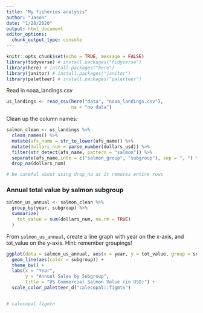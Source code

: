 ```yaml
---
title: "My fisheries analysis"
author: "Jason"
date: "1/28/2020"
output: html_document
editor_options: 
  chunk_output_type: console
---
```


```r
knitr::opts_chunk$set(echo = TRUE, message = FALSE)
library(tidyverse) # install.packages("tidyverse")
library(here) # install.packages("here")
library(janitor) # install.packages("janitor")
library(paletteer) # install.packages("paletteer")
```

Read in noaa_landings.csv

```r
us_landings <- read_csv(here("data", "noaa_landings.csv"),
                        na = "no data")

```

Clean up the column names:

```r
salmon_clean <- us_landings %>% 
  clean_names() %>% 
  mutate(afs_name = str_to_lower(afs_name)) %>% 
  mutate(dollars_num = parse_number(dollars_usd)) %>% 
  filter(str_detect(afs_name, pattern = "salmon")) %>% 
  separate(afs_name,into = c("salmon_group", "subgroup"), sep = ", ") %>% 
  drop_na(dollars_num)

# be careful about using drop_na as it removes entire rows
```

### Annual total value by salmon subgroup

```r
salmon_us_annual <- salmon_clean %>% 
  group_by(year, subgroup) %>% 
  summarize(
    tot_value = sum(dollars_num, na.rm = TRUE)
  )
```

From `salmon_us_annual`, create a line graph with year on the x-axis, and tot_value on the y-axis.  Hint: remember groupings!

```r
ggplot(data = salmon_us_annual, aes(x = year, y = tot_value, group = subgroup)) +
  geom_line(aes(color = subgroup)) +
  theme_bw() + 
  labs(x = "Year",
       y = "Annual Sales by Subgroup",
       title = "US Commercial Salmon Value (in USD)") +
  scale_color_paletteer_d("calecopal::figmtn")


# calecopal figmtn
```


